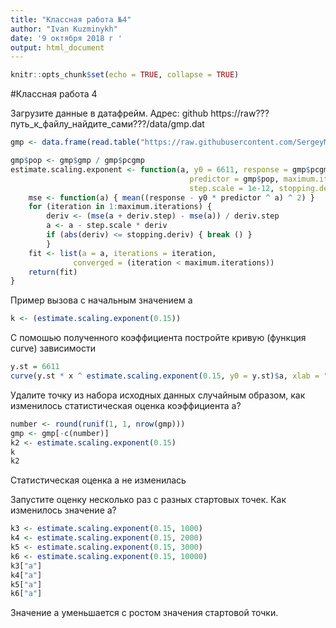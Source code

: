 ```yaml
---
title: "Классная работа №4"
author: "Ivan Kuzminykh"
date: '9 октября 2018 г '
output: html_document
---
```


```r
knitr::opts_chunk$set(echo = TRUE, collapse = TRUE)
```
#Классная работа 4


Загрузите данные в датафрейм. Адрес: github    https://raw???путь_к_файлу_найдите_сами???/data/gmp.dat 
```r
gmp <- data.frame(read.table("https://raw.githubusercontent.com/SergeyMirvoda/MD-DA-2018/master/data/gmp.dat"))
```
```r
gmp$pop <- gmp$gmp / gmp$pcgmp
estimate.scaling.exponent <- function(a, y0 = 6611, response = gmp$pcgmp,
                                        predictor = gmp$pop, maximum.iterations = 100, deriv.step = 1 / 100,
                                        step.scale = 1e-12, stopping.deriv = 1 / 100) {
    mse <- function(a) { mean((response - y0 * predictor ^ a) ^ 2) }
    for (iteration in 1:maximum.iterations) {
        deriv <- (mse(a + deriv.step) - mse(a)) / deriv.step
        a <- a - step.scale * deriv
        if (abs(deriv) <= stopping.deriv) { break () }
        }
    fit <- list(a = a, iterations = iteration,
              converged = (iteration < maximum.iterations))
    return(fit)
}
```

Пример вызова с начальным значением a

```r
k <- (estimate.scaling.exponent(0.15))
```
С помошью полученного коэффициента постройте кривую (функция curve) зависимости

```r
y.st = 6611
curve(y.st * x ^ estimate.scaling.exponent(0.15, y0 = y.st)$a, xlab = "Население", ylab = "ВВП / Человек", from = 1, to = 1000)
```

Удалите точку из набора исходных данных случайным образом, как изменилось статистическая оценка коэффициента a?

```r
number <- round(runif(1, 1, nrow(gmp)))
gmp <- gmp[-c(number)]
k2 <- estimate.scaling.exponent(0.15)
k
k2
```
Статистическая оценка а не изменилась

Запустите оценку несколько раз с разных стартовых точек. Как изменилось значение a?
```r
k3 <- estimate.scaling.exponent(0.15, 1000)
k4 <- estimate.scaling.exponent(0.15, 2000)
k5 <- estimate.scaling.exponent(0.15, 3000)
k6 <- estimate.scaling.exponent(0.15, 10000)
k3["a"]
k4["a"]
k5["a"]
k6["a"]
```
Значение a уменьшается с ростом значения стартовой точки.
